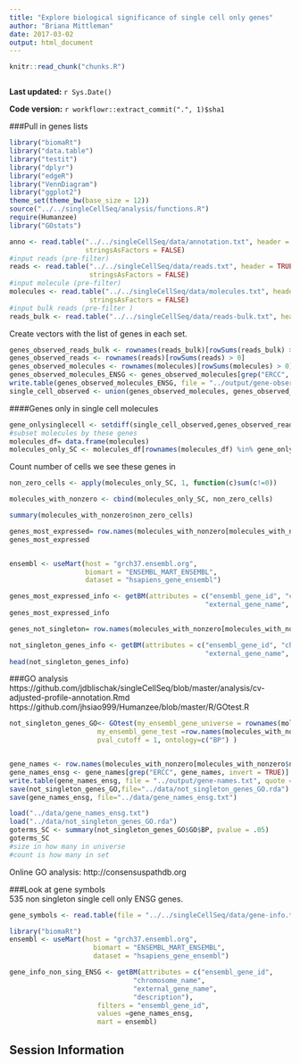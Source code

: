 ```yaml
---
title: "Explore biological significance of single cell only genes"
author: "Briana Mittleman"
date: 2017-03-02
output: html_document
---
```


```r
knitr::read_chunk("chunks.R")
```

```r
```

**Last updated:** `r Sys.Date()`

**Code version:** `r workflowr::extract_commit(".", 1)$sha1`


###Pull in genes lists  

```r
library("biomaRt")
library("data.table")
library("testit")
library("dplyr")
library("edgeR")
library("VennDiagram")
library("ggplot2")
theme_set(theme_bw(base_size = 12))
source("../../singleCellSeq/analysis/functions.R")
require(Humanzee)
library("GOstats")

```



```r
anno <- read.table("../../singleCellSeq/data/annotation.txt", header = TRUE,
                   stringsAsFactors = FALSE)
#input reads (pre-filter)
reads <- read.table("../../singleCellSeq/data/reads.txt", header = TRUE,
                    stringsAsFactors = FALSE)
#input molecule (pre-filter)
molecules <- read.table("../../singleCellSeq/data/molecules.txt", header = TRUE,
                    stringsAsFactors = FALSE)
#input bulk reads (pre-filter )
reads_bulk <- read.table("../../singleCellSeq/data/reads-bulk.txt", header = TRUE, stringsAsFactors = FALSE)
```
Create vectors with the list of genes in each set.   
```r
genes_observed_reads_bulk <- rownames(reads_bulk)[rowSums(reads_bulk) > 0]
genes_observed_reads <- rownames(reads)[rowSums(reads) > 0]
genes_observed_molecules <- rownames(molecules)[rowSums(molecules) > 0]
genes_observed_molecules_ENSG <- genes_observed_molecules[grep("ERCC", genes_observed_molecules, invert = TRUE)]
write.table(genes_observed_molecules_ENSG, file = "../output/gene-observed-molecules-ensg.txt", quote = FALSE, row.names = FALSE)
single_cell_observed <- union(genes_observed_molecules, genes_observed_molecules)
```


####Genes only in single cell molecules  

```r

gene_onlysinglecell <- setdiff(single_cell_observed,genes_observed_reads_bulk)
#subset molecules by these genes  
molecules_df= data.frame(molecules)
molecules_only_SC <- molecules_df[rownames(molecules_df) %in% gene_onlysinglecell,]
```


Count number of cells we see these genes in  

```r
non_zero_cells <- apply(molecules_only_SC, 1, function(c)sum(c!=0))

molecules_with_nonzero <- cbind(molecules_only_SC, non_zero_cells)

summary(molecules_with_nonzero$non_zero_cells)
```

```r
genes_most_expressed= row.names(molecules_with_nonzero[molecules_with_nonzero$non_zero_cells > 20, 1:3])
genes_most_expressed



```

```r
ensembl <- useMart(host = "grch37.ensembl.org",
                   biomart = "ENSEMBL_MART_ENSEMBL",
                   dataset = "hsapiens_gene_ensembl")

genes_most_expressed_info <- getBM(attributes = c("ensembl_gene_id", "chromosome_name",
                                                 "external_gene_name", "transcript_count","description"), filters = "ensembl_gene_id", values = genes_most_expressed[grep("ENSG", genes_most_expressed)],mart = ensembl)
genes_most_expressed_info
```



```r
genes_not_singleton= row.names(molecules_with_nonzero[molecules_with_nonzero$non_zero_cells > 1, 1:3])

```


```r

not_singleton_genes_info <- getBM(attributes = c("ensembl_gene_id", "chromosome_name",
                                                 "external_gene_name", "transcript_count","description"), filters = "ensembl_gene_id", values = genes_not_singleton[grep("ENSG", genes_not_singleton)],mart = ensembl)
head(not_singleton_genes_info)

```

###GO analysis  
https://github.com/jdblischak/singleCellSeq/blob/master/analysis/cv-adjusted-profile-annotation.Rmd  
https://github.com/jhsiao999/Humanzee/blob/master/R/GOtest.R



```r
not_singleton_genes_GO<- GOtest(my_ensembl_gene_universe = rownames(molecules),
                      my_ensembl_gene_test =row.names(molecules_with_nonzero[molecules_with_nonzero$non_zero_cells > 1, ]),
                      pval_cutoff = 1, ontology=c("BP") )


gene_names <- row.names(molecules_with_nonzero[molecules_with_nonzero$non_zero_cells > 1, ])
gene_names_ensg <- gene_names[grep("ERCC", gene_names, invert = TRUE)]
write.table(gene_names_ensg, file = "../output/gene-names.txt", quote = FALSE)
save(not_singleton_genes_GO,file="../data/not_singleton_genes_GO.rda")
save(gene_names_ensg, file="../data/gene_names_ensg.txt")
```



```r
load("../data/gene_names_ensg.txt")
load("../data/not_singleton_genes_GO.rda")
goterms_SC <- summary(not_singleton_genes_GO$GO$BP, pvalue = .05)
goterms_SC
#size in how many in universe
#count is how many in set  
```

Online GO analysis: http://consensuspathdb.org  


###Look at gene symbols  
535 non singleton single cell only ENSG genes.  
```r
gene_symbols <- read.table(file = "../../singleCellSeq/data/gene-info.txt", sep = "\t",header = TRUE, stringsAsFactors = FALSE, quote = "")

```


```r
library("biomaRt")
ensembl <- useMart(host = "grch37.ensembl.org",
                     biomart = "ENSEMBL_MART_ENSEMBL",
                     dataset = "hsapiens_gene_ensembl")

gene_info_non_sing_ENSG <- getBM(attributes = c("ensembl_gene_id", 
                               "chromosome_name",
                               "external_gene_name",
                               "description"),
                      filters = "ensembl_gene_id",
                      values =gene_names_ensg,
                      mart = ensembl)
```

## Session Information

```r
```

